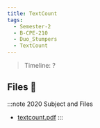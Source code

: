 ```yaml
---
title: TextCount
tags:
  - Semester-2
  - B-CPE-210
  - Duo_Stumpers
  - TextCount
---
```

> Timeline: ?


## Files 📂

:::note 2020 Subject and Files
- [textcount.pdf](https://github.com/Studio-17/Epitech-Subjects/raw/main/Semester-2/B-CPE-210/Duo_Stumpers/TextCount/textcount.pdf)
:::

